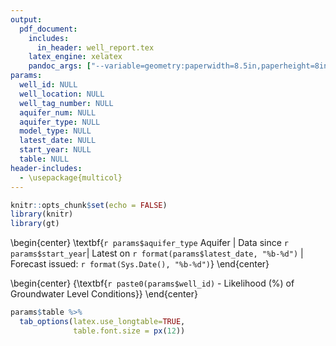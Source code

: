 ```yaml
---
output:
  pdf_document:
    includes:
      in_header: well_report.tex
    latex_engine: xelatex
    pandoc_args: ["--variable=geometry:paperwidth=8.5in,paperheight=8in,margin=0.25in"]
params:
  well_id: NULL
  well_location: NULL
  well_tag_number: NULL
  aquifer_num: NULL
  aquifer_type: NULL
  model_type: NULL
  latest_date: NULL
  start_year: NULL
  table: NULL
header-includes:
  - \usepackage{multicol}
---
```


```r
knitr::opts_chunk$set(echo = FALSE)
library(knitr)
library(gt)
```

\vspace*{-1.5cm}

\begin{center}
{\large \textbf{Observation Well `r paste0(params$well_id, " - ", gsub("&", "\\\\&", params$well_location))`}}
\vspace{-1.2em}
\end{center}

\begin{center}
\textbf{`r params$aquifer_type` Aquifer | Data since `r params$start_year`| Latest on `r format(params$latest_date, "%b-%d")` | Forecast issued: `r format(Sys.Date(), "%b-%d")`}
\vspace{-1.5em}
\end{center}

\begin{center}
\begin{minipage}[t]{0.48\textwidth}
\centering
\includegraphics[width=8in]{Well_`r params$well_id`_plot.pdf}
\end{minipage}%
\hfill
\begin{minipage}[t]{0.48\textwidth}
\centering
\end{minipage}
\end{center}

\begin{center}
{\large \textbf{`r paste0(params$well_id)` - Likelihood (\%) of Groundwater Level Conditions}}
\vspace{-1.5em}
\end{center}

```r
params$table %>% 
  tab_options(latex.use_longtable=TRUE,
              table.font.size = px(12))
```

\begin{wrapfigure}{r}{0.4\textwidth}
  \centering
  \vspace{-10pt}
  \vspace{-10pt}
\end{wrapfigure}

\scriptsize 
\begin{multicols}{2}

\textbf{Note}: Forecasts provide a range of possible conditions and are presented as likelihoods of groundwater being above, below, or near normal. This analysis uses the “normal” term solely in reference to water levels between the 25th to 75th percentiles of historical data, not to imply a steady state baseline for a well. Data should be interpreted with the context of long-term records, patterns, and trends.

\columnbreak

\textbf{Disclaimer}: Groundwater level forecasts use statistical models and third-party data. These models have two types of errors: systematic (model limitations) and random (input data). Forecasts may differ from actual observations, and water levels could exceed forecast bounds. Users must accept responsibility for their use and interpretation.

\end{multicols}

\begin{center}
{\small Model Information: \textcolor{blue}{\href{https://www2.gov.bc.ca/gov/content/environment/air-land-water/water/drought-flooding-dikes-dams/river-forecast-centre}{Detailed explanation of chart}} | \textcolor{blue}{\href{https://www2.gov.bc.ca/gov/content/environment/air-land-water/water/drought-flooding-dikes-dams/river-forecast-centre}{Technical reference for model}} | \textcolor{blue}{\href{https://nrs.objectstore.gov.bc.ca/rfc-conditions/groundwater_forecast/outputs/Groundwater_Drought_Forecast_Map.html}{Forecast Map}}\\

Well Information: \textcolor{blue}{\href{`r paste0("https://aqrt.nrs.gov.bc.ca/Data/Location/Summary/Location/",params$well_id,"/Interval/Latest")`}{Real-time Data}} | \textcolor{blue}{\href{`r paste0("https://bcrfc.env.gov.bc.ca/Real-time_Data/Interactive_Q_process/InteractivePlots/groundwater_levels/",params$well_id,"_dailyWL.html")`}{Interactive hydrograph}} | \textcolor{blue}{\href{`r paste0("https://apps.nrs.gov.bc.ca/gwells/well/", params$well_tag_number)`}{Well summary}} | \textcolor{blue}{\href{`r paste0("https://apps.nrs.gov.bc.ca/gwells/aquifers/",params$aquifer_num)`}{Aquifer summary}} | \textcolor{blue}{\href{https://www2.gov.bc.ca/gov/content/environment/air-land-water/water/groundwater-wells-aquifers/groundwater-observation-well-network}{PGOWN}}
}

Issued by \textcolor{blue}{\href{https://www2.gov.bc.ca/gov/content/environment/air-land-water/water/drought-flooding-dikes-dams/river-forecast-centre}{BC River Forecast Centre}} on `r format(Sys.time(), "%Y-%m-%d %H:%M")`

\end{center}

